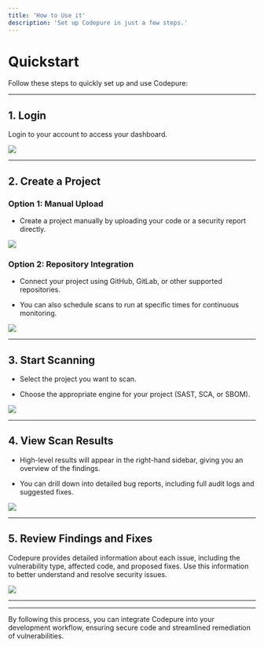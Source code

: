```yaml
---
title: 'How to Use it'
description: 'Set up Codepure in just a few steps.'
---
```


# Quickstart

Follow these steps to quickly set up and use Codepure:

***

## 1. Login

Login to your account to access your dashboard.

<Frame>
  <img src="/assets/login1.PNG" style={{ borderRadius: '0.5rem' }} />
</Frame>

***

## 2. Create a Project

### Option 1: Manual Upload

* Create a project manually by uploading your code or a security report directly.

<Frame>
  <img src="/assets/create.png" style={{ borderRadius: '0.5rem' }} />
</Frame>

### Option 2: Repository Integration

* Connect your project using GitHub, GitLab, or other supported repositories.

* You can also schedule scans to run at specific times for continuous monitoring.

<Frame>
  <img src="/assets/create2.png" style={{ borderRadius: '0.5rem' }} />
</Frame>

***

## 3. Start Scanning

* Select the project you want to scan.

* Choose the appropriate engine for your project (SAST, SCA, or SBOM).

<Frame>
  <img src="/assets/scan.png" style={{ borderRadius: '0.5rem' }} />
</Frame>

***

## 4. View Scan Results

* High-level results will appear in the right-hand sidebar, giving you an overview of the findings.

* You can drill down into detailed bug reports, including full audit logs and suggested fixes.

<Frame>
  <img src="/assets/scan_res.png" style={{ borderRadius: '0.5rem' }} />
</Frame>

***

## 5. Review Findings and Fixes

Codepure provides detailed information about each issue, including the vulnerability type, affected code, and proposed fixes. Use this information to better understand and resolve security issues.

<Frame>
  <img src="/assets/scan_res2.png" style={{ borderRadius: '0.5rem' }} />
</Frame>

***

***

By following this process, you can integrate Codepure into your development workflow, ensuring secure code and streamlined remediation of vulnerabilities.